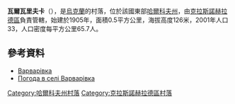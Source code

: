 {{coord|49|12|53|N|35|30|7|E|scale:100000_region:UA|display=title}}

'''瓦爾瓦里夫卡'''（{{lang-uk|Варварівка}}），是[[烏克蘭|烏克蘭]]的村落，位於該國東部[[哈爾科夫州|哈爾科夫州]]，由[[克拉斯諾赫拉德區|克拉斯諾赫拉德區]]負責管轄，始建於1905年，面積0.5平方公里，海拔高度126米，2001年人口33，人口密度每平方公里65.7人。

==參考資料==
*[http://w1.c1.rada.gov.ua/pls/z7502/A005?rdat1=09.01.2009&rf7571=33407 Варварівка]
* [http://weather.in.ua/ua/har'kovskaja/2531 Погода в селі Варварівка] {{Wayback|url=http://weather.in.ua/ua/har%27kovskaja/2531 |date=20200809113248 }}

{{DEFAULTSORT:Варварівка}}
[[Category:哈爾科夫州村落|Category:哈爾科夫州村落]]
[[Category:克拉斯諾赫拉德區村落|Category:克拉斯諾赫拉德區村落]]


{{Kharkiv-geo-stub}}